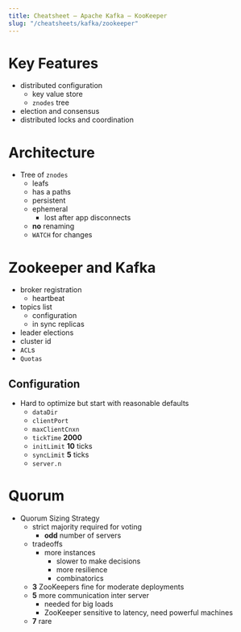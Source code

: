```yaml
---
title: Cheatsheet – Apache Kafka – KooKeeper
slug: "/cheatsheets/kafka/zookeeper"
---
```


# Key Features
 * distributed configuration
    * key value store
    * ```znodes``` tree
 * election and consensus
 * distributed locks and coordination

# Architecture
 * Tree of ```znodes```
    * leafs
    * has a paths
    * persistent
    * ephemeral
        * lost after app disconnects
    * **no** renaming
    * ```WATCH``` for changes

# Zookeeper and Kafka
 * broker registration
    * heartbeat
 * topics list
    * configuration
    * in sync replicas
 * leader elections
 * cluster id
 * ```ACL```s
 * ```Quotas```

## Configuration
 * Hard to optimize but start with reasonable defaults
    * ```dataDir```
    * ```clientPort```
    * ```maxClientCnxn```
    * ```tickTime``` **2000**
    * ```initLimit``` **10** ticks
    * ```syncLimit``` **5** ticks
    * ```server.n```

# Quorum
 * Quorum Sizing Strategy
    * strict majority required for voting
        * **odd** number of servers
    * tradeoffs
        * more instances
            * slower to make decisions
            * more resilience
            * combinatorics
    * **3** ZooKeepers fine for moderate deployments
    * **5** more communication inter server
        * needed for big loads
        * ZooKeeper sensitive to latency, need powerful machines
    * **7** rare